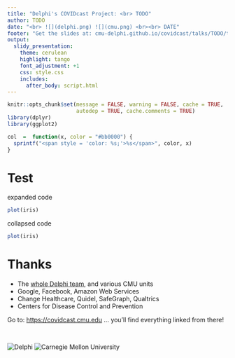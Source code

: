 ```yaml
---
title: "Delphi's COVIDcast Project: <br> TODO"
author: TODO
date: "<br> ![](delphi.png) ![](cmu.png) <br><br> DATE"
footer: "Get the slides at: cmu-delphi.github.io/covidcast/talks/TODO/talk.html"
output:
  slidy_presentation:
    theme: cerulean
    highlight: tango
    font_adjustment: +1
    css: style.css
    includes:
      after_body: script.html
---
```


```r
knitr::opts_chunk$set(message = FALSE, warning = FALSE, cache = TRUE,
                      autodep = TRUE, cache.comments = TRUE)
library(dplyr)
library(ggplot2)

col  =  function(x, color = "#bb0000") {
  sprintf("<span style = 'color: %s;'>%s</span>", color, x)
}
```

# Test

expanded code

```r
plot(iris)
```

collapsed code

```r
plot(iris)
```

# Thanks

- The [whole Delphi team](https://delphi.cmu.edu/about/team/), and various CMU units
- Google, Facebook, Amazon Web Services
- Change Healthcare, Quidel, SafeGraph, Qualtrics
- Centers for Disease Control and Prevention

Go to: <https://covidcast.cmu.edu> ... you'll find everything linked from there!

<br>

![Delphi](delphi.png) ![Carnegie Mellon University](cmu.png)